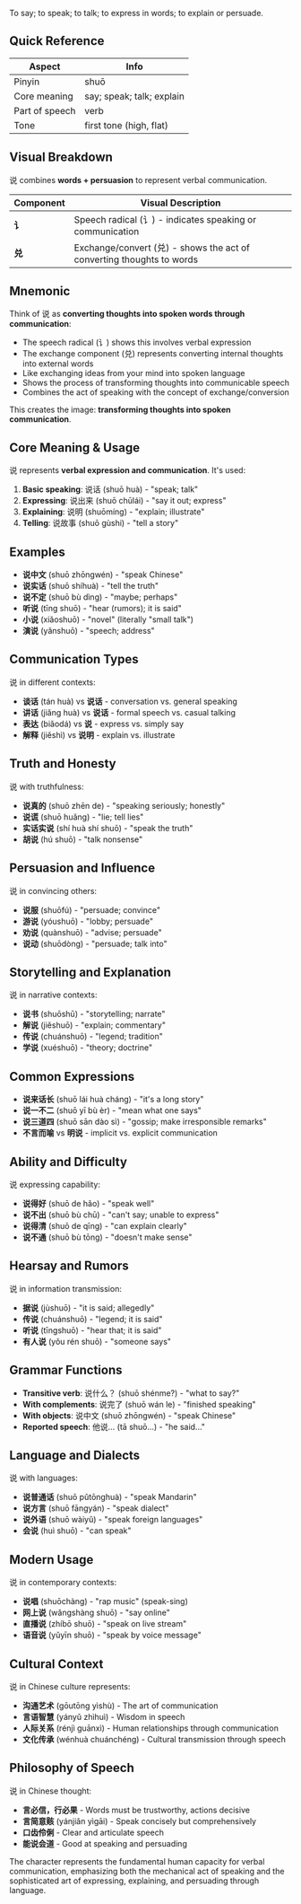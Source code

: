 To say; to speak; to talk; to express in words; to explain or persuade.

## Quick Reference

| Aspect         | Info                      |
| -------------- | ------------------------- |
| Pinyin         | shuō                      |
| Core meaning   | say; speak; talk; explain |
| Part of speech | verb                      |
| Tone           | first tone (high, flat)   |

## Visual Breakdown

说 combines **words + persuasion** to represent verbal communication.

| Component | Visual Description                                                    |
| --------- | --------------------------------------------------------------------- |
| **讠**    | Speech radical (讠) - indicates speaking or communication             |
| **兑**    | Exchange/convert (兑) - shows the act of converting thoughts to words |

## Mnemonic

Think of 说 as **converting thoughts into spoken words through communication**:

- The speech radical (讠) shows this involves verbal expression
- The exchange component (兑) represents converting internal thoughts into external words
- Like exchanging ideas from your mind into spoken language
- Shows the process of transforming thoughts into communicable speech
- Combines the act of speaking with the concept of exchange/conversion

This creates the image: **transforming thoughts into spoken communication**.

## Core Meaning & Usage

说 represents **verbal expression and communication**. It's used:

1. **Basic speaking**: 说话 (shuō huà) - "speak; talk"
2. **Expressing**: 说出来 (shuō chūlái) - "say it out; express"
3. **Explaining**: 说明 (shuōmíng) - "explain; illustrate"
4. **Telling**: 说故事 (shuō gùshi) - "tell a story"

## Examples

- **说中文** (shuō zhōngwén) - "speak Chinese"
- **说实话** (shuō shíhuà) - "tell the truth"
- **说不定** (shuō bù dìng) - "maybe; perhaps"
- **听说** (tīng shuō) - "hear (rumors); it is said"
- **小说** (xiǎoshuō) - "novel" (literally "small talk")
- **演说** (yǎnshuō) - "speech; address"

## Communication Types

说 in different contexts:

- **谈话** (tán huà) vs **说话** - conversation vs. general speaking
- **讲话** (jiǎng huà) vs **说话** - formal speech vs. casual talking
- **表达** (biǎodá) vs **说** - express vs. simply say
- **解释** (jiěshì) vs **说明** - explain vs. illustrate

## Truth and Honesty

说 with truthfulness:

- **说真的** (shuō zhēn de) - "speaking seriously; honestly"
- **说谎** (shuō huǎng) - "lie; tell lies"
- **实话实说** (shí huà shí shuō) - "speak the truth"
- **胡说** (hú shuō) - "talk nonsense"

## Persuasion and Influence

说 in convincing others:

- **说服** (shuōfú) - "persuade; convince"
- **游说** (yóushuō) - "lobby; persuade"
- **劝说** (quànshuō) - "advise; persuade"
- **说动** (shuōdòng) - "persuade; talk into"

## Storytelling and Explanation

说 in narrative contexts:

- **说书** (shuōshū) - "storytelling; narrate"
- **解说** (jiěshuō) - "explain; commentary"
- **传说** (chuánshuō) - "legend; tradition"
- **学说** (xuéshuō) - "theory; doctrine"

## Common Expressions

- **说来话长** (shuō lái huà cháng) - "it's a long story"
- **说一不二** (shuō yī bù èr) - "mean what one says"
- **说三道四** (shuō sān dào sì) - "gossip; make irresponsible remarks"
- **不言而喻** vs **明说** - implicit vs. explicit communication

## Ability and Difficulty

说 expressing capability:

- **说得好** (shuō de hǎo) - "speak well"
- **说不出** (shuō bù chū) - "can't say; unable to express"
- **说得清** (shuō de qīng) - "can explain clearly"
- **说不通** (shuō bù tōng) - "doesn't make sense"

## Hearsay and Rumors

说 in information transmission:

- **据说** (jùshuō) - "it is said; allegedly"
- **传说** (chuánshuō) - "legend; it is said"
- **听说** (tīngshuō) - "hear that; it is said"
- **有人说** (yǒu rén shuō) - "someone says"

## Grammar Functions

- **Transitive verb**: 说什么？ (shuō shénme?) - "what to say?"
- **With complements**: 说完了 (shuō wán le) - "finished speaking"
- **With objects**: 说中文 (shuō zhōngwén) - "speak Chinese"
- **Reported speech**: 他说... (tā shuō...) - "he said..."

## Language and Dialects

说 with languages:

- **说普通话** (shuō pǔtōnghuà) - "speak Mandarin"
- **说方言** (shuō fāngyán) - "speak dialect"
- **说外语** (shuō wàiyǔ) - "speak foreign languages"
- **会说** (huì shuō) - "can speak"

## Modern Usage

说 in contemporary contexts:

- **说唱** (shuōchàng) - "rap music" (speak-sing)
- **网上说** (wǎngshàng shuō) - "say online"
- **直播说** (zhíbō shuō) - "speak on live stream"
- **语音说** (yǔyīn shuō) - "speak by voice message"

## Cultural Context

说 in Chinese culture represents:

- **沟通艺术** (gōutōng yìshù) - The art of communication
- **言语智慧** (yányǔ zhìhuì) - Wisdom in speech
- **人际关系** (rénjì guānxì) - Human relationships through communication
- **文化传承** (wénhuà chuánchéng) - Cultural transmission through speech

## Philosophy of Speech

说 in Chinese thought:

- **言必信，行必果** - Words must be trustworthy, actions decisive
- **言简意赅** (yánjiǎn yìgāi) - Speak concisely but comprehensively
- **口齿伶俐** - Clear and articulate speech
- **能说会道** - Good at speaking and persuading

The character represents the fundamental human capacity for verbal communication, emphasizing both
the mechanical act of speaking and the sophisticated art of expressing, explaining, and persuading
through language.
